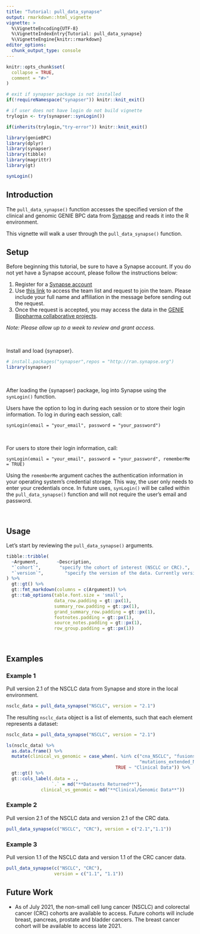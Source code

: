 ```yaml
---
title: "Tutorial: pull_data_synapse"
output: rmarkdown::html_vignette
vignette: >
  %\VignetteEncoding{UTF-8}
  %\VignetteIndexEntry{Tutorial: pull_data_synapse}
  %\VignetteEngine{knitr::rmarkdown}
editor_options: 
  chunk_output_type: console
---
```


```r
knitr::opts_chunk$set(
  collapse = TRUE,
  comment = "#>"
)

# exit if synapser package is not installed
if(!requireNamespace("synapser")) knitr::knit_exit()

# if user does not have login do not build vignette
trylogin <- try(synapser::synLogin())

if(inherits(trylogin,"try-error")) knitr::knit_exit()


```

```r

library(genieBPC)
library(dplyr)
library(synapser)
library(tibble)
library(magrittr)
library(gt)

synLogin()
```

## Introduction

The `pull_data_synapse()` function accesses the specified version of the clinical and genomic GENIE BPC data from [Synapse](https://www.synapse.org/#!Synapse:syn21226493/wiki/599164) and reads it into the R environment.
&nbsp;

This vignette will walk a user through the `pull_data_synapse()` function.


## Setup

Before beginning this tutorial, be sure to have a Synapse account. If you do not yet have a Synapse account, please follow the instructions below:

1. Register for a [Synapse account](https://www.synapse.org/#!Reigster0)
2. Use [this link](https://www.synapse.org/#!Team:3399797) to access the team list and request to join the team. Please include your full name and affiliation in the message before sending out the request.
3. Once the request is accepted, you may access the data in the [GENIE Biopharma collaborative projects](https://www.synapse.org/#!Synapse:syn21226493).

*Note: Please allow up to a week to review and grant access.*

&nbsp;

Install and load {synapser}.

```r
# install.packages("synapser",repos = "http://ran.synapse.org")
library(synapser)
```

&nbsp;

After loading the {synapser} package, log into Synapse using the `synLogin()` function. 

Users have the option to log in during each session or to store their login information. To log in during each session, call:


`synLogin(email = "your_email", password = "your_password")`


&nbsp;

For users to store their login information, call:


`synLogin(email = "your_email", password = "your_password", rememberMe = TRUE)`


Using the `rememberMe` argument caches the authentication information in your operating system's credential storage. This way, the user only needs to enter your credentials once. In future uses, `synLogin()` will be called within the `pull_data_synapse()` function and will not require the user's email and password.

&nbsp;

## Usage

Let's start by reviewing the `pull_data_synapse()` arguments.


```r
tibble::tribble(
  ~Argument,       ~Description,
  "`cohort`",       "specify the cohort of interest (NSCLC or CRC).",
  "`version`",        "specify the version of the data. Currently versions 1.1 and 2.1 are available for NSCLC and only version 1.1 is available for CRC."
) %>%
  gt::gt() %>%
  gt::fmt_markdown(columns = c(Argument)) %>%
  gt::tab_options(table.font.size = 'small',
                  data_row.padding = gt::px(1),
                  summary_row.padding = gt::px(1),
                  grand_summary_row.padding = gt::px(1),
                  footnotes.padding = gt::px(1),
                  source_notes.padding = gt::px(1),
                  row_group.padding = gt::px(1))
```

&nbsp;

## Examples


### Example 1

Pull version 2.1 of the NSCLC data from Synapse and store in the local environment. 


```r
nsclc_data = pull_data_synapse("NSCLC", version = "2.1")
```


The resulting `nsclc_data` object is a list of elements, such that each element represents a dataset:

```r
nsclc_data = pull_data_synapse("NSCLC", version = "2.1")
```


```r
ls(nsclc_data) %>% 
  as.data.frame() %>% 
  mutate(clinical_vs_genomic = case_when(. %in% c("cna_NSCLC", "fusions_NSCLC",
                                                  "mutations_extended_NSCLC") ~ "Genomic Data",
                                         TRUE ~ "Clinical Data")) %>% 
  gt::gt() %>% 
  gt::cols_label(.data = .,
                 `.` = md("**Datasets Returned**"),
             clinical_vs_genomic = md("**Clinical/Genomic Data**"))
```



### Example 2

Pull version 2.1 of the NSCLC data and version 2.1 of the CRC data.

```r
pull_data_synapse(c("NSCLC", "CRC"), version = c("2.1","1.1"))
```



### Example 3

Pull version 1.1 of the NSCLC data and version 1.1 of the CRC cancer data.

```r
pull_data_synapse(c("NSCLC", "CRC"),
                  version = c("1.1", "1.1"))
```



## Future Work

* As of July 2021, the non-small cell lung cancer (NSCLC) and colorectal cancer (CRC) cohorts are available to access. Future cohorts will include breast, pancreas, prostate and bladder cancers. The breast cancer cohort will be available to access late 2021.
